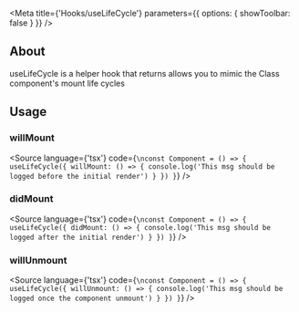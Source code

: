 
<Meta
    title={'Hooks/useLifeCycle'}
    parameters={{
        options: {
            showToolbar: false
        }
    }}
/>

## About
useLifeCycle is a helper hook that returns allows you to mimic the Class component's mount life cycles

## Usage

### willMount

<Source
    language={'tsx'}
    code={`
\nconst Component = () => {
    useLifeCycle({
        willMount: () => {
            console.log('This msg should be logged before the initial render')
        }
    })
}
`}
/>

### didMount

<Source
    language={'tsx'}
    code={`
\nconst Component = () => {
    useLifeCycle({
        didMount: () => {
            console.log('This msg should be logged after the initial render')
        }
    })
}
`}
/>

### willUnmount

<Source
    language={'tsx'}
    code={`
\nconst Component = () => {
    useLifeCycle({
        willUnmount: () => {
            console.log('This msg should be logged once the component unmount')
        }
    })
}
`}
/>